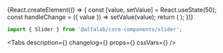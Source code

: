 


<Meta
    title='Компоненты/Slider'
    component={Slider}
/>


<!-- Canvas -->

<Story name='Slider'>
    {React.createElement(() => {
        const [value, setValue] = React.useState(50);
        const handleChange = ({ value }) => setValue(value);
        return (
            <Slider
                value={value}
                onChange={handleChange}
                min={number('min', 0)}
                max={number('max', 100)}
                step={number('step', 1)}
                size={select('size', ['s', 'm'], 's')}
            />
        );
    })}
</Story>


<!-- Docs -->

<ComponentHeader
    name='Slider'
    version={version}
    package='@alfalab/core-components/slider'
    stage={2}
    design='https://www.figma.com/file/cdNnkh2QdxuvYLrBm4cubM/Web-%3A%3A-Core-Default-Components?node-id=10005%3A50241'
/>

```jsx
import { Slider } from '@alfalab/core-components/slider';
```


<Tabs
    description={<Description />}
    changelog={<Changelog />}
    props={<Props of={SliderTS} />}
    cssVars={<CssVars css={styles} />}
/>
